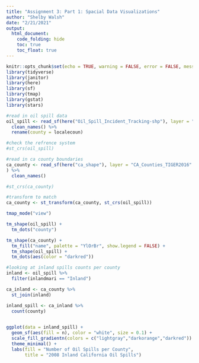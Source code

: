 ```yaml
---
title: "Assignment 3: Part 1: Spacial Data Visualizations"
author: "Shelby Walsh"
date: "2/21/2021"
output: 
  html_document:
    code_folding: hide
    toc: true
    toc_float: true
---
```


```r
knitr::opts_chunk$set(echo = TRUE, warning = FALSE, error = FALSE, message = FALSE)
library(tidyverse)
library(janitor)
library(here)
library(sf)
library(tmap)
library(gstat)
library(stars)
```

```r
#read in oil spill data
oil_spill <- read_sf(here("Oil_Spill_Incident_Tracking-shp"), layer = "Oil_Spill_Incident_Tracking") %>% 
  clean_names() %>% 
  rename(county = localecoun)

#check the refrence system
#st_crs(oil_spill)

#read in ca county boundaries
ca_county <- read_sf(here("ca_shape"), layer = "CA_Counties_TIGER2016"
) %>% 
  clean_names()

#st_crs(ca_county)

#transform to match
ca_county <- st_transform(ca_county, st_crs(oil_spill))
```


```r

tmap_mode("view")

tm_shape(oil_spill) +
  tm_dots("county")

tm_shape(ca_county) +
  tm_fill("name", palette = "YlOrBr", show.legend = FALSE) +
  tm_shape(oil_spill) +
  tm_dots(aes(color = "darkred")) 

```


```r
#looking at inland spills counts per county
inland <- oil_spill %>% 
  filter(inlandmari == "Inland")

ca_inland <- ca_county %>% 
  st_join(inland)

inland_spill <- ca_inland %>% 
  count(county)
 

ggplot(data = inland_spill) +
  geom_sf(aes(fill = n), color = "white", size = 0.1) +
  scale_fill_gradientn(colors = c("lightgray","darkorange","darkred")) +
  theme_minimal() +
  labs(fill = "Number of Oil Spills per County",
       title = "2008 Inland California Oil Spills")
```





